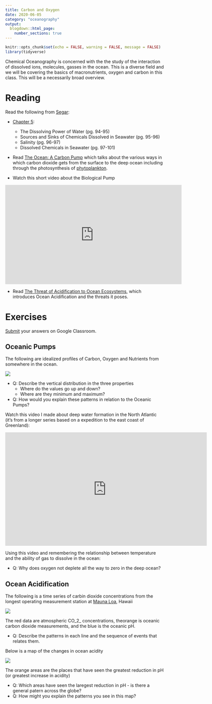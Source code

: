 ```yaml
---
title: Carbon and Oxygen
date: 2020-06-05
category: "oceanography"
output:
  blogdown::html_page:
    number_sections: true
---
```


```r
knitr::opts_chunk$set(echo = FALSE, warning = FALSE, message = FALSE)
library(tidyverse)
```

Chemical Oceanography is concerned with the the study of the interaction of dissolved ions, molecules, gasses in the ocean. This is a diverse field and we will be covering the basics of macronutrients, oxygen and carbon in this class. This will be a necessarily broad overview.

# Reading

Read the following from [Segar](https://www.reefimages.com/oceansci.php):

- [Chapter 5](https://www.reefimages.com/oceans/SegarOcean4Chap05.pdf): 
  * The Dissolving Power of Water (pg. 94-95)
  * Sources and Sinks of Chemicals Dissolved in Seawater (pg. 95-96)
  * Salinity (pg. 96-97)
  * Dissolved Chemicals in Seawater (pg. 97-101)

- Read [The Ocean: A Carbon Pump](/docs/ocean-carbon-pump_ScientificItems_BD-2.pdf) which talks about the various ways in which carbon dioxide gets from the surface to the deep ocean including through the photosynthesis of [phytoplankton](https://en.wikipedia.org/wiki/Phytoplankton).

- Watch this short video about the Biological Pump

<iframe width="560" height="315" src="https://www.youtube.com/embed/U03MUHFuO2o" frameborder="0" allow="accelerometer; autoplay; encrypted-media; gyroscope; picture-in-picture" allowfullscreen></iframe>

- Read [The Threat of Acidification to Ocean Ecosystems](/docs/Current-Ocean_Acidification_Issue.pdf), which introduces Ocean Acidification and the threats it poses.

# Exercises

[Submit](https://classroom.google.com/u/4/c/ODEyOTAzMjY5MjJa/a/ODgzOTM0MzcxNzha/details) your answers on Google Classroom.

## Oceanic Pumps

The following are idealized profiles of Carbon, Oxygen and Nutrients from somewhere in the ocean.

![](/images/OceanSolutes18IV.png)

* Q: Describe the vertical distribution in the three properties 
    + Where do the values go up and down?
    + Where are they minimum and maximum?
* Q: How would you explain these patterns in relation to the Oceanic Pumps?

Watch this video I made about deep water formation in the North Atlantic (it's from a longer series based on a expedition to the east coast of Greenland):

<iframe src="https://player.vimeo.com/video/46944329" width="640" height="360" frameborder="0" allow="autoplay; fullscreen" allowfullscreen></iframe>

Using this video and remembering the relationship between temperature and the ability of gas to dissolve in the ocean:

* Q: Why does oxygen not deplete all the way to zero in the deep ocean?

## Ocean Acidification

The following is a time series of carbin dioxide concentrations from the longest operating measurement station at [Mauna Loa](https://www.esrl.noaa.gov/gmd/obop/mlo/), Hawaii

![](/images/manua_loa.png)

The red data are atmospheric CO_2_ concentrations, theorange is oceanic carbon dioxide measurements, and the blue is the oceanic pH.

* Q: Describe the patterns in each line and the sequence of events that relates them.

Below is a map of the changes in ocean acidity 

![](/images/Historical_Changes_in_Ocean_Acidity.jpg)

The orange areas are the places that have seen the greatest reduction in pH (or greatest increase in acidity)

* Q: Which areas have seen the laregest reduction in pH - is there a general patern across the globe?
* Q: How might you explain the patterns you see in this map?



